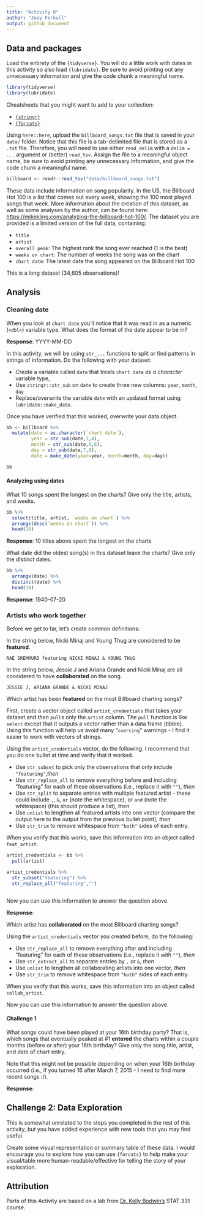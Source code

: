 ```yaml
---
title: "Activity 8"
author: "Joey Ferkull"
output: github_document
---
```


## Data and packages

Load the entirety of the `{tidyverse}`.
You will do a little work with dates in this activity so also load `{lubridate}`.
Be sure to avoid printing out any unnecessary information and give the code chunk a meaningful name.

```r

library(tidyverse)
library(lubridate)

```



Cheatsheets that you might want to add to your collection:

- [`{stringr}`](https://stringr.tidyverse.org/index.html)
- [`{forcats}`](https://forcats.tidyverse.org/)

Using `here::here`, upload the `billboard_songs.txt` file that is saved in your `data/` folder.
Notice that this file is a tab-delimited file that is stored as a `.txt` file.
Therefore, you will need to use either `read_delim` with a `delim = ...` argument or (better) `read_tsv`.
Assign the file to a meaningful object name, be sure to avoid printing any unnecessary information, and give the code chunk a meaningful name.

```r

billboard <- readr::read_tsv("data/billboard_songs.txt")

```



These data include information on song popularity.
In the US, the Billboard Hot 100 is a list that comes out every week, showing the 100 most played songs that week.
More information about the creation of this dataset, as well as some analyses by the author, can be found here: [https://mikekling.com/analyzing-the-billboard-hot-100/](https://mikekling.com/analyzing-the-billboard-hot-100/).
The dataset you are provided is a limited version of the full data, containing:

- `title`
- `artist`
- `overall peak`: The highest rank the song ever reached (1 is the best)
- `weeks on chart`: The number of weeks the song was on the chart
- `chart date`: The latest date the song appeared on the Billboard Hot 100

This is a long dataset (34,605 observations)!

## Analysis

### Cleaning date

When you look at ``chart date`` you'll notice that it was read in as a numeric (`<dbl>`) variable type.
What does the format of the date appear to be in?

**Response**: YYYY-MM-DD


In this activity, we will be using `str_...` functions to split or find patterns in strings of information.
Do the following with your dataset:

- *Create* a variable called `date` that treats ``chart date`` *as a character* variable type,
- Use `stringr::str_sub` on `date` to create three new columns: `year`, `month`, `day`
- Replace/overwrite the variable `date` with an updated format using `lubridate::make_date`.

Once you have verified that this worked, overwrite your data object.

```r

bb <- billboard %>%
  mutate(date = as.character(`chart date`),
         year = str_sub(date,1,4),
         month = str_sub(date,5,6),
         day = str_sub(date,7,8),
         date = make_date(year=year, month=month, day=day))

bb

```



#### Analyzing using dates

What 10 songs spent the longest on the charts?
Give only the title, artists, and weeks.

```r

bb %>%
  select(title, artist, `weeks on chart`) %>% 
  arrange(desc(`weeks on chart`)) %>% 
  head(10)


```



**Response**: 10 titles above spent the longest on the charts


What date did the oldest song(s) in this dataset leave the charts?
Give only the *distinct* dates.

```r

bb %>% 
  arrange(date) %>% 
  distinct(date) %>% 
  head(10)

```



**Response**: 1940-07-20


### Artists who work together

Before we get to far, let's create common definitions:

In the string below, Nicki Minaj and Young Thug are considered to be **featured**.

```
RAE SREMMURD featuring NICKI MINAJ & YOUNG THUG
```

In the string below, Jessie J and Ariana Grande and Nicki Minaj are all considered to have **collaborated** on the song.

```
JESSIE J, ARIANA GRANDE & NICKI MINAJ
```

Which artist has been **featured** on the most Billboard charting songs?

First, create a vector object called `artist_credentials` that takes your dataset and *then* `pull`s only the `artist` column.
The `pull` function is like `select` except that it outputs a vector rather than a data frame (tibble).
Using this function will help us avoid many "`coercing`" warnings - I find it easier to work with vectors of strings.

Using the `artist_credentials` vector, do the following. I recommend that you do one bullet at time and verify that it worked.

- Use `str_subset` to pick only the observations that only include `"featuring"`,*then*
- Use `str_replace_all` to remove everything before and including "featuring" for each of these observations (i.e., replace it with `""`), *then*
- Use `str_split` to separate entries with multiple featured artist - these could include `,`, `&`, ` or ` (note the whitespace), or ` and ` (note the whitespace) (this should produce a list), *then*
- Use `unlist` to lengthen all featured artists into one vector (compare the output here to the output from the previous bullet point), *then*
- Use `str_trim` to remove whitespace from `"both"` sides of each entry.

When you verify that this works, save this information into an object called `feat_artist`.

```r

artist_credentials <- bb %>% 
  pull(artist)

artist_credentials %>% 
  str_subset("featuring") %>% 
  str_replace_all("featuring","")



```



Now you can use this information to answer the question above.




**Response**:


Which artist has **collaborated** on the most Billboard charting songs?

Using the `artist_credentials` vector you created before, do the following:

- Use `str_replace_all` to remove everything after and including "featuring" for each of these observations (i.e., replace it with `""`), *then*
- Use `str_extract_all` to separate entries by `,` or `&`, *then*
- Use `unlist` to lengthen all collaborating artists into one vector, *then*
- Use `str_trim` to remove whitespace from `"both"` sides of each entry.

When you verify that this works, save this information into an object called `collab_artist`.




Now you can use this information to answer the question above.




#### Challenge 1

What songs could have been played at your 16th birthday party?
That is, which songs that eventually peaked at #1  **entered** the charts within a couple months (before or after) your 16th birthday?
Give only the song title, artist, and date of chart entry.

Note that this might not be possible depending on when your 16th birthday occurred (i.e., if you turned 16 after March 7, 2015 - I need to find more recent songs :/).





**Response**:



## Challenge 2: Data Exploration

This is somewhat unrelated to the steps you completed in the rest of this activity, but you have added experience with new tools that you may find useful.

Create some visual representation or summary table of these data.
I would encourage you to explore how you can use `{forcats}` to help make your visual/table more human-readable/effective for telling the story of your exploration.




## Attribution

Parts of this Activity are based on a lab from [Dr. Kelly Bodwin's](https://www.kelly-bodwin.com/) STAT 331 course.